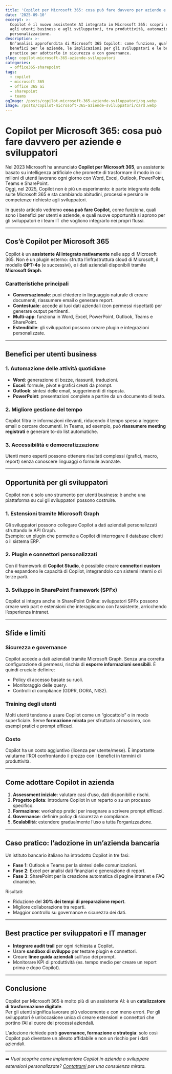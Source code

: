```yaml
---
title: 'Copilot per Microsoft 365: cosa può fare davvero per aziende e sviluppatori'
date: '2025-09-10'
excerpt: >-
  Copilot è il nuovo assistente AI integrato in Microsoft 365: scopri cosa offre
  agli utenti business e agli sviluppatori, tra produttività, automazione e
  personalizzazione.
description: >-
  Un’analisi approfondita di Microsoft 365 Copilot: come funziona, quali sono i
  benefici per le aziende, le implicazioni per gli sviluppatori e le best
  practice per adottarlo in sicurezza e con governance.
slug: copilot-microsoft-365-aziende-sviluppatori
categories:
  - office365-sharepoint
tags:
  - copilot
  - microsoft 365
  - office 365 ai
  - sharepoint
  - teams
ogImage: /posts/copilot-microsoft-365-aziende-sviluppatori/og.webp
image: /posts/copilot-microsoft-365-aziende-sviluppatori/card.webp
---
```


# Copilot per Microsoft 365: cosa può fare davvero per aziende e sviluppatori

Nel 2023 Microsoft ha annunciato **Copilot per Microsoft 365**, un assistente basato su intelligenza artificiale che promette di trasformare il modo in cui milioni di utenti lavorano ogni giorno con Word, Excel, Outlook, PowerPoint, Teams e SharePoint.  
Oggi, nel 2025, Copilot non è più un esperimento: è parte integrante della suite Microsoft 365 e sta cambiando abitudini, processi e persino le competenze richieste agli sviluppatori.

In questo articolo vedremo **cosa può fare Copilot**, come funziona, quali sono i benefici per utenti e aziende, e quali nuove opportunità si aprono per gli sviluppatori e i team IT che vogliono integrarlo nei propri flussi.

---

## Cos’è Copilot per Microsoft 365

Copilot è un **assistente AI integrato nativamente** nelle app di Microsoft 365. Non è un plugin esterno: sfrutta l’infrastruttura cloud di Microsoft, il modello **GPT-4o** (e successivi), e i dati aziendali disponibili tramite **Microsoft Graph**.

### Caratteristiche principali
- **Conversazionale**: puoi chiedere in linguaggio naturale di creare documenti, riassumere email o generare report.  
- **Contestuale**: accede ai tuoi dati aziendali (con permessi rispettati) per generare output pertinenti.  
- **Multi-app**: funziona in Word, Excel, PowerPoint, Outlook, Teams e SharePoint.  
- **Estendibile**: gli sviluppatori possono creare plugin e integrazioni personalizzate.  

---

## Benefici per utenti business

### 1. Automazione delle attività quotidiane
- **Word**: generazione di bozze, riassunti, traduzioni.  
- **Excel**: formule, pivot e grafici creati da prompt.  
- **Outlook**: sintesi delle email, suggerimenti di risposta.  
- **PowerPoint**: presentazioni complete a partire da un documento di testo.  

### 2. Migliore gestione del tempo
Copilot filtra le informazioni rilevanti, riducendo il tempo speso a leggere email o cercare documenti. In Teams, ad esempio, può **riassumere meeting registrati** e generare to-do list automatiche.

### 3. Accessibilità e democratizzazione
Utenti meno esperti possono ottenere risultati complessi (grafici, macro, report) senza conoscere linguaggi o formule avanzate.

---

## Opportunità per gli sviluppatori

Copilot non è solo uno strumento per utenti business: è anche una piattaforma su cui gli sviluppatori possono costruire.

### 1. Estensioni tramite Microsoft Graph
Gli sviluppatori possono collegare Copilot a dati aziendali personalizzati sfruttando le API Graph.  
Esempio: un plugin che permette a Copilot di interrogare il database clienti o il sistema ERP.

### 2. Plugin e connettori personalizzati
Con il framework di **Copilot Studio**, è possibile creare **connettori custom** che espandono le capacità di Copilot, integrandolo con sistemi interni o di terze parti.

### 3. Sviluppo in SharePoint Framework (SPFx)
Copilot si integra anche in SharePoint Online: sviluppatori SPFx possono creare web part e estensioni che interagiscono con l’assistente, arricchendo l’esperienza intranet.

---

## Sfide e limiti

### Sicurezza e governance
Copilot accede a dati aziendali tramite Microsoft Graph. Senza una corretta configurazione di permessi, rischia di **esporre informazioni sensibili**. È quindi cruciale definire:
- Policy di accesso basate su ruoli.  
- Monitoraggio delle query.  
- Controlli di compliance (GDPR, DORA, NIS2).  

### Training degli utenti
Molti utenti tendono a usare Copilot come un “giocattolo” o in modo superficiale. Serve **formazione mirata** per sfruttarlo al massimo, con esempi pratici e prompt efficaci.

### Costo
Copilot ha un costo aggiuntivo (licenza per utente/mese). È importante valutarne l’ROI confrontando il prezzo con i benefici in termini di produttività.

---

## Come adottare Copilot in azienda

1. **Assessment iniziale**: valutare casi d’uso, dati disponibili e rischi.  
2. **Progetto pilota**: introdurre Copilot in un reparto o su un processo specifico.  
3. **Formazione**: workshop pratici per insegnare a scrivere prompt efficaci.  
4. **Governance**: definire policy di sicurezza e compliance.  
5. **Scalabilità**: estendere gradualmente l’uso a tutta l’organizzazione.  

---

## Caso pratico: l’adozione in un’azienda bancaria

Un istituto bancario italiano ha introdotto Copilot in tre fasi:
- **Fase 1**: Outlook e Teams per la sintesi delle comunicazioni.  
- **Fase 2**: Excel per analisi dati finanziari e generazione di report.  
- **Fase 3**: SharePoint per la creazione automatica di pagine intranet e FAQ dinamiche.  

Risultati:  
- Riduzione del **30% dei tempi di preparazione report**.  
- Migliore collaborazione tra reparti.  
- Maggior controllo su governance e sicurezza dei dati.  

---

## Best practice per sviluppatori e IT manager

- **Integrare audit trail** per ogni richiesta a Copilot.  
- Usare **sandbox di sviluppo** per testare plugin e connettori.  
- Creare **linee guida aziendali** sull’uso dei prompt.  
- Monitorare KPI di produttività (es. tempo medio per creare un report prima e dopo Copilot).  

---

## Conclusione

Copilot per Microsoft 365 è molto più di un assistente AI: è un **catalizzatore di trasformazione digitale**.  
Per gli utenti significa lavorare più velocemente e con meno errori. Per gli sviluppatori è un’occasione unica di creare estensioni e connettori che portino l’AI al cuore dei processi aziendali.  

L’adozione richiede però **governance, formazione e strategia**: solo così Copilot può diventare un alleato affidabile e non un rischio per i dati aziendali.

---

➡️ *Vuoi scoprire come implementare Copilot in azienda o sviluppare estensioni personalizzate? [Contattami](/contact) per una consulenza mirata.*

